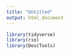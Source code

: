 ```yaml
---
title: "Untitled"
output: html_document
---
```


```r
library(tidyverse)
library(rio)
library(DescTools)
```





